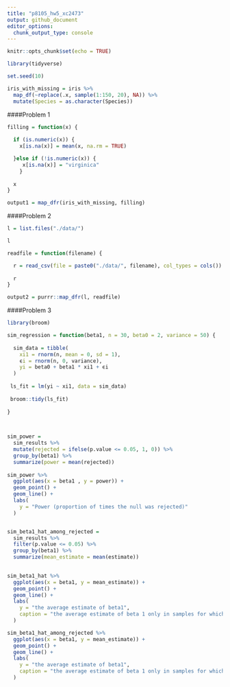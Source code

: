 ```yaml
---
title: "p8105_hw5_xc2473"
output: github_document
editor_options: 
  chunk_output_type: console
---
```


```r
knitr::opts_chunk$set(echo = TRUE)
```

```r
library(tidyverse)

set.seed(10)

iris_with_missing = iris %>% 
  map_df(~replace(.x, sample(1:150, 20), NA)) %>%
  mutate(Species = as.character(Species))
```

####Problem 1

```r
filling = function(x) {
  
  if (is.numeric(x)) {
    x[is.na(x)] = mean(x, na.rm = TRUE)

  }else if (!is.numeric(x)) {
     x[is.na(x)] = "virginica" 
    }
    
  x
}

output1 = map_dfr(iris_with_missing, filling)
```

####Problem 2

```r
l = list.files("./data/")

l

readfile = function(filename) {

  r = read_csv(file = paste0("./data/", filename), col_types = cols())
  
  r
}

output2 = purrr::map_dfr(l, readfile)
```

####Problem 3

```r

library(broom)

sim_regression = function(beta1, n = 30, beta0 = 2, variance = 50) {
  
  sim_data = tibble(
    xi1 = rnorm(n, mean = 0, sd = 1),
    ϵi = rnorm(n, 0, variance),
    yi = beta0 + beta1 * xi1 + ϵi
  )
  
 ls_fit = lm(yi ~ xi1, data = sim_data)
 
 broom::tidy(ls_fit)
 
}

 

sim_power = 
  sim_results %>% 
  mutate(rejected = ifelse(p.value <= 0.05, 1, 0)) %>% 
  group_by(beta1) %>% 
  summarize(power = mean(rejected))
  
sim_power %>% 
  ggplot(aes(x = beta1 , y = power)) + 
  geom_point() +
  geom_line() +
  labs(
    y = "Power (proportion of times the null was rejected)"
  )


sim_beta1_hat_among_rejected =
  sim_results %>% 
  filter(p.value <= 0.05) %>% 
  group_by(beta1) %>% 
  summarize(mean_estimate = mean(estimate))
  

sim_beta1_hat %>% 
  ggplot(aes(x = beta1, y = mean_estimate)) + 
  geom_point() +
  geom_line() +
  labs(
    y = "the average estimate of beta1",
    caption = "the average estimate of beta 1 only in samples for which the null was rejected"
  )

sim_beta1_hat_among_rejected %>% 
  ggplot(aes(x = beta1, y = mean_estimate)) + 
  geom_point() +
  geom_line() +
  labs(
    y = "the average estimate of beta1",
    caption = "the average estimate of beta 1 only in samples for which the null was rejected"
  )

```

